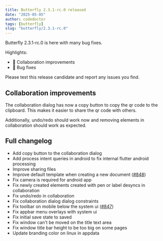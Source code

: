 ```yaml
---
title: Butterfly 2.3.1-rc.0 released
date: "2025-05-05"
author: codedoctor
tags: [butterfly]
slug: "butterfly/2.3.1-rc.0"
---
```


Butterfly 2.3.1-rc.0 is here with many bug fixes.

Highlights:

- 🤝 Collaboration improvements
- 🐛 Bug fixes

Please test this release candidate and report any issues you find.

## Collaboration improvements

The collaboration dialog has now a copy button to copy the qr code to the clipboard. This makes it easier to share the qr code with others.

Additionally, undo/redo should work now and removing elements in collaboration should work as expected.

## Full changelog

* Add copy button to the collaboration dialog
* Add process intent queries in android to fix internal flutter android processing
* Improve sharing files
* Improve default template when creating a new document ([#848](https://github.com/LinwoodDev/Butterfly/issues/848))
* Fix camera is required for android app
* Fix newly created elements created with pen or label desyncs in collaboration
* Fix undo/redo in collaboration
* Fix collaboration dialog dialog constraints
* Fix toolbar on mobile below the system ui ([#847](https://github.com/LinwoodDev/Butterfly/issues/847))
* Fix appbar menu overlays with system ui
* Fix initial save state to saved
* Fix window can't be moved on the title text area
* Fix window title bar height to be too big on some pages
* Update branding color on linux in appdata
